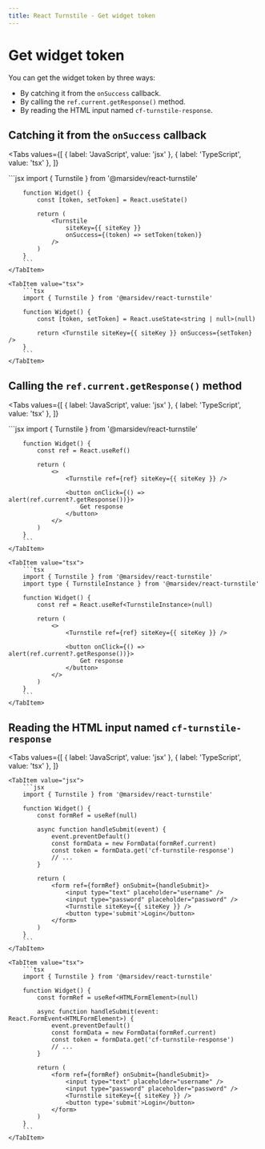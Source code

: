 ```yaml
---
title: React Turnstile - Get widget token
---
```


# Get widget token

You can get the widget token by three ways:

- By catching it from the `onSuccess` callback.
- By calling the `ref.current.getResponse()` method.
- By reading the HTML input named `cf-turnstile-response`.

## Catching it from the `onSuccess` callback

<Tabs
  values={[
    { label: 'JavaScript', value: 'jsx' },
    { label: 'TypeScript', value: 'tsx' },
  ]}
>
  <TabItem value="jsx">
		```jsx
		import { Turnstile } from '@marsidev/react-turnstile'

		function Widget() {
			const [token, setToken] = React.useState()

			return (
				<Turnstile
					siteKey={{ siteKey }}
					onSuccess={(token) => setToken(token)}
				/>
			)
		}
		```
	</TabItem>

	<TabItem value="tsx">
		```tsx
		import { Turnstile } from '@marsidev/react-turnstile'

		function Widget() {
			const [token, setToken] = React.useState<string | null>(null)

			return <Turnstile siteKey={{ siteKey }} onSuccess={setToken} />
		}
		```
	</TabItem>
</Tabs>

## Calling the `ref.current.getResponse()` method

<Tabs
  values={[
    { label: 'JavaScript', value: 'jsx' },
    { label: 'TypeScript', value: 'tsx' },
  ]}
>
  <TabItem value="jsx">
		```jsx
		import { Turnstile } from '@marsidev/react-turnstile'

		function Widget() {
			const ref = React.useRef()

			return (
				<>
					<Turnstile ref={ref} siteKey={{ siteKey }} />

					<button onClick={() => alert(ref.current?.getResponse())}>
						Get response
					</button>
				</>
			)
		}
		```
	</TabItem>

	<TabItem value="tsx">
		```tsx
		import { Turnstile } from '@marsidev/react-turnstile'
		import type { TurnstileInstance } from '@marsidev/react-turnstile'

		function Widget() {
			const ref = React.useRef<TurnstileInstance>(null)

			return (
				<>
					<Turnstile ref={ref} siteKey={{ siteKey }} />

					<button onClick={() => alert(ref.current?.getResponse())}>
						Get response
					</button>
				</>
			)
		}
		```
	</TabItem>
</Tabs>

## Reading the HTML input named `cf-turnstile-response`

<Tabs
	values={[
		{ label: 'JavaScript', value: 'jsx' },
		{ label: 'TypeScript', value: 'tsx' },
	]}
>
	<TabItem value="jsx">
		```jsx
		import { Turnstile } from '@marsidev/react-turnstile'

		function Widget() {
			const formRef = useRef(null)

			async function handleSubmit(event) {
				event.preventDefault()
				const formData = new FormData(formRef.current)
				const token = formData.get('cf-turnstile-response')
				// ...
			}

			return (
				<form ref={formRef} onSubmit={handleSubmit}>
					<input type="text" placeholder="username" />
					<input type="password" placeholder="password" />
					<Turnstile siteKey={{ siteKey }} />
					<button type='submit'>Login</button>
				</form>
			)
		}
		```
	</TabItem>

	<TabItem value="tsx">
		```tsx
		import { Turnstile } from '@marsidev/react-turnstile'

		function Widget() {
			const formRef = useRef<HTMLFormElement>(null)

			async function handleSubmit(event: React.FormEvent<HTMLFormElement>) {
				event.preventDefault()
				const formData = new FormData(formRef.current)
				const token = formData.get('cf-turnstile-response')
				// ...
			}

			return (
				<form ref={formRef} onSubmit={handleSubmit}>
					<input type="text" placeholder="username" />
					<input type="password" placeholder="password" />
					<Turnstile siteKey={{ siteKey }} />
					<button type='submit'>Login</button>
				</form>
			)
		}
		```
	</TabItem>
